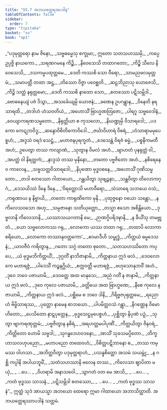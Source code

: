 ```yaml
---
title: "55.7 အဘယတ္ထေရအပဒါန"
tableOfContents: false
sidebar:
  order: 7
type: "tipitaka"
basket: "su"
book: "ap1"
---
```



<DynamicBreadcrumb />

<Division number="195" book="ap1" e="ch" v="20" p="445">

<Paragraph number="7541" type="verses" book="ap1">
_“ပဒုမုတ္တရော နာမ ဇိနော,_  
_သဗ္ဗဓမ္မေသု စက္ခုမာ;_  
ဣတော သတသဟဿမှိ,_  
_ကပ္ပေ ဥပ္ပဇ္ဇိ နာယကော._  

</Paragraph>

</Division>
<Division number="196" book="ap1" e="ch" v="20" p="445">

<Paragraph number="7542" type="verses" book="ap1">
_သရဏဂမနေ ကိဉ္စိ,_  
_နိဝေသေသိ တထာဂတော;_  
_ကိဉ္စိ သီလေ နိဝေသေသိ,_  
_ဒသကမ္မပထုတ္တမေ._  

</Paragraph>

</Division>
<Division number="197" book="ap1" e="ch" v="20" p="413">

<Paragraph number="7543" type="verses" book="ap1">
_ဒေတိ ကဿစိ သော ဝီရော,_  
_သာမညဖလမုတ္တမံ;_  
_သမာပတ္တီ တထာ အဋ္ဌ,_  
_တိဿော ဝိဇ္ဇာ ပဝေစ္ဆတိ._  

</Paragraph>

</Division>
<Division number="198" book="ap1" e="ch" v="20" p="413">

<Paragraph number="7544" type="verses" book="ap1">
_ဆဠဘိညာသု ယောဇေသိ,_  
_ကိဉ္စိ သတ္တံ နရုတ္တမော;_  
_ဒေတိ ကဿစိ နာထော သော,_  
_စတဿော ပဋိသမ္ဘိဒါ._  

</Paragraph>

</Division>
<Division number="199" book="ap1" e="ch" v="20" p="413">

<Paragraph number="7545" type="verses" book="ap1">
_ဗောဓနေယျံ ပဇံ ဒိသွာ,_  
_အသင်္ခေယျမ္ပိ ယောဇနံ;_  
_ခဏေန ဥပဂန္တွာန,_  
_ဝိနေတိ နရသာရထိ._  

</Paragraph>

</Division>
<Division number="200" book="ap1" e="ch" v="20" p="413">

<Paragraph number="7546" type="verses" book="ap1">
_တဒါဟံ ဟံသဝတိယံ,_  
_အဟောသိံ ဗြာဟ္မဏတြဇော;_  
_ပါရဂူ သဗ္ဗဝေဒါနံ,_  
_ဝေယျာကရဏသမ္မတော._  

</Paragraph>

</Division>
<Division number="201" book="ap1" e="ch" v="20" p="413">

<Paragraph number="7547" type="verses" book="ap1">
_နိရုတ္တိယာ စ ကုသလော,_  
_နိဃဏ္ဍုမှိ ဝိသာရဒေါ;_  
_ပဒကော ကေဋုဘဝိဒူ,_  
_ဆန္ဒောဝိစိတိကောဝိဒေါ._  

</Paragraph>

</Division>
<Division number="202" book="ap1" e="ch" v="20" p="413">

<Paragraph number="7548" type="verses" book="ap1">
_ဇင်္ဃာဝိဟာရံ ဝိစရံ,_  
_ဟံသာရာမမုပေစ္စဟံ;_  
_အဒ္ဒသံ ဝရဒံ သေဋ္ဌံ,_  
_မဟာဇနပုရက္ခတံ._  

</Paragraph>

</Division>
<Division number="203" book="ap1" e="ch" v="20" p="413">

<Paragraph number="7549" type="verses" book="ap1">
_ဒေသေန္တံ ဝိရဇံ ဓမ္မံ,_  
_ပစ္စနီကမတီ အဟံ;_  
ဥပေတွာ တဿ ကလျာဏံ,_  
_သုတွာန ဝိမလံ အဟံ._  

</Paragraph>

</Division>
<Division number="204" book="ap1" e="ch" v="20" p="413">

<Paragraph number="7550" type="verses" book="ap1">
_ဗျာဟတံ ပုနရုတ္တံ ဝါ,_  
_အပတ္ထံ ဝါ နိရတ္ထကံ;_  
_နာဒ္ဒသံ တဿ မုနိနော,_  
_တတော ပဗ္ဗဇိတော အဟံ._  

</Paragraph>

</Division>
<Division number="205" book="ap1" e="ch" v="20" p="413">

<Paragraph number="7551" type="verses" book="ap1">
_နစိရေနေဝ ကာလေန,_  
_သဗ္ဗသတ္တဝိသာရဒေါ;_  
_နိပုဏော ဗုဒ္ဓဝစနေ,_  
_အဟောသိံ ဂုဏိသမ္မတော._  

</Paragraph>

</Division>
<Division number="206" book="ap1" e="ch" v="20" p="414">

<Paragraph number="7552" type="verses" book="ap1">
_တဒါ စတဿော ဂါထာယော,_  
_ဂန္ထယိတွာ သုဗျဉ္ဇနာ;_  
_သန္ထဝိတွာ တိလောကဂ္ဂံ,_  
_ဒေသယိဿံ ဒိနေ ဒိနေ._  

</Paragraph>

</Division>
<Division number="207" book="ap1" e="ch" v="20" p="414">

<Paragraph number="7553" type="verses" book="ap1">
_‘ဝိရတ္တောသိ မဟာဝီရော,_  
_သံသာရေ သဘယေ ဝသံ;_  
_ကရုဏာယ န နိဗ္ဗာယိ,_  
_တတော ကာရုဏိကော မုနိ._  

</Paragraph>

</Division>
<Division number="208" book="ap1" e="ch" v="20" p="414">

<Paragraph number="7554" type="verses" book="ap1">
_ပုထုဇ္ဇနော ဝယော သန္တော,_  
_န ကိလေသဝသော အဟု;_  
_သမ္ပဇာနော သတိယုတ္တော,_  
_တသ္မာ ဧသော အစိန္တိယော._  

</Paragraph>

</Division>
<Division number="209" book="ap1" e="ch" v="20" p="414">

<Paragraph number="7555" type="verses" book="ap1">
_ဒုဗ္ဗလာနိ ကိလေသာနိ,_  
_ယဿာသယဂတာနိ မေ;_  
_ဉာဏဂ္ဂိပရိဒဍ္ဎာနိ,_  
_န ခီယိံသု တမဗ္ဘုတံ._  

</Paragraph>

</Division>
<Division number="210" book="ap1" e="ch" v="20" p="414">

<Paragraph number="7556" type="verses" book="ap1">
_ယော သဗ္ဗလောကဿ ဂရု,_  
_လောကော ယဿ တထာ ဂရု;_  
_တထာပိ လောကာစရိယော,_  
_လောကော တဿာနုဝတ္တကော’._  

</Paragraph>

</Division>
<Division number="211" book="ap1" e="ch" v="20" p="414">

<Paragraph number="7557" type="verses" book="ap1">
_ဧဝမာဒီဟိ သမ္ဗုဒ္ဓံ,_  
_ကိတ္တယံ ဓမ္မဒေသနံ;_  
_ယာဝဇီဝံ ကရိတွာန,_  
_ဂတော သဂ္ဂံ တတော စုတော._  

</Paragraph>

</Division>
<Division number="212" book="ap1" e="ch" v="20" p="414">

<Paragraph number="7558" type="verses" book="ap1">
_သတသဟဿိတော ကပ္ပေ,_  
_ယံ ဗုဒ္ဓမဘိကိတ္တယိံ;_  
_ဒုဂ္ဂတိံ နာဘိဇာနာမိ,_  
_ကိတ္တနာယ ဣဒံ ဖလံ._  

</Paragraph>

</Division>
<Division number="213" book="ap1" e="ch" v="20" p="414">

<Paragraph number="7559" type="verses" book="ap1">
_ဒေဝလောကေ မဟာရဇ္ဇံ,_  
_ပါဒေသိံ ကဉ္စနဂ္ဃိယံ;_  
_စက္ကဝတ္တီ မဟာရဇ္ဇံ,_  
_ဗဟုသောနုဘဝိံ အဟံ._  

</Paragraph>

</Division>
<Division number="214" book="ap1" e="ch" v="20" p="414">

<Paragraph number="7560" type="verses" book="ap1">
_ဒုဝေ ဘဝေ ပဇာယာမိ,_  
_ဒေဝတ္တေ အထ မာနုသေ;_  
_အညံ ဂတိံ န ဇာနာမိ,_  
_ကိတ္တနာယ ဣဒံ ဖလံ._  

</Paragraph>

</Division>
<Division number="215" book="ap1" e="ch" v="20" p="414">

<Paragraph number="7561" type="verses" book="ap1">
_ဒုဝေ ကုလေ ပဇာယာမိ,_  
_ခတ္တိယေ အထ ဗြာဟ္မဏေ;_  
_နီစေ ကုလေ န ဇာယာမိ,_  
_ကိတ္တနာယ ဣဒံ ဖလံ._  

</Paragraph>

</Division>
<Division number="216" book="ap1" e="ch" v="20" p="414">

<Paragraph number="7562" type="verses" book="ap1">
_ပစ္ဆိမေ စ ဘဝေ ဒါနိ,_  
_ဂိရိဗ္ဗဇပုရုတ္တမေ;_  
_ရညောဟံ ဗိမ္ဗိသာရဿ,_  
_ပုတ္တော နာမေန စာဘယော._  

</Paragraph>

</Division>
<Division number="217" book="ap1" e="ch" v="20" p="414">

<Paragraph number="7563" type="verses" book="ap1">
_ပါပမိတ္တဝသံ ဂန္တွာ,_  
_နိဂဏ္ဌေန ဝိမောဟိတော;_  
_ပေသိတော နာဋပုတ္တေန,_  
_ဗုဒ္ဓသေဋ္ဌမုပေစ္စဟံ._  

</Paragraph>

</Division>
<Division number="218" book="ap1" e="ch" v="20" p="414">

<Paragraph number="7564" type="verses" book="ap1">
_ပုစ္ဆိတွာ နိပုဏံ ပဉှံ,_  
_သုတွာ ဗျာကရဏုတ္တမံ;_  
_ပဗ္ဗဇိတွာန နစိရံ,_  
_အရဟတ္တမပါပုဏိံ._  

</Paragraph>

</Division>
<Division number="219" book="ap1" e="ch" v="20" p="415">

<Paragraph number="7565" type="verses" book="ap1">
_ကိတ္တယိတွာ ဇိနဝရံ,_  
_ကိတ္တိတော ဟောမိ သဗ္ဗဒါ;_  
_သုဂန္ဓဒေဟဝဒနော,_  
_အာသိံ သုခသမပ္ပိတော._  

</Paragraph>

</Division>
<Division number="220" book="ap1" e="ch" v="20" p="415">

<Paragraph number="7566" type="verses" book="ap1">
_တိက္ခဟာသလဟုပညော,_  
_မဟာပညော တထေဝဟံ;_  
_ဝိစိတ္တပဋိဘာနော စ,_  
_တဿ ကမ္မဿ ဝါဟသာ._  

</Paragraph>

</Division>
<Division number="221" book="ap1" e="ch" v="20" p="415">

<Paragraph number="7567" type="verses" book="ap1">
_အဘိတ္ထဝိတွာ ပဒုမုတ္တရာဟံ,_  
_ပသန္နစိတ္တော အသမံ သယမ္ဘုံ;_  
_န ဂစ္ဆိ ကပ္ပါနိ အပါယဘူမိံ,_  
_သတံသဟဿာနိ ဗလေန တဿ._  

</Paragraph>

</Division>
<Division number="222" book="ap1" e="ch" v="20" p="415">

<Paragraph number="7568" type="verses" book="ap1">
_ကိလေသာ ဈာပိတာ မယှံ,_  
_ …ပေ… _  
_ဝိဟရာမိ အနာသဝေါ._  

</Paragraph>

</Division>
<Division number="223" book="ap1" e="ch" v="20" p="415">

<Paragraph number="7569" type="verses" book="ap1">
_သွာဂတံ ဝတ မေ အာသိ,_  
_ …ပေ… _  
_ကတံ ဗုဒ္ဓဿ သာသနံ._  

</Paragraph>

</Division>
<Division number="224" book="ap1" e="ch" v="20" p="415">

<Paragraph number="7570" type="verses" book="ap1">
_ပဋိသမ္ဘိဒါ စတဿော,_  
_ …ပေ… _  
_ကတံ ဗုဒ္ဓဿ သာသနံ”._  

</Paragraph>

<Paragraph number="7571" book="ap1">
ဣတ္ထံ သုဒံ အာယသ္မာ အဘယော ထေရော ဣမာ ဂါထာယော အဘာသိတ္ထာတိ.

</Paragraph>
</Division>

<Paragraph number="7572" type="center" book="ap1">
အဘယတ္ထေရဿာပဒါနံ သတ္တမံ.
</Paragraph>